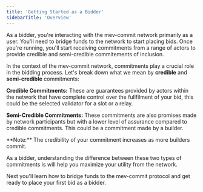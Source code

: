 ```yaml
---
title: 'Getting Started as a Bidder'
sidebarTitle: 'Overview'
---
```


As a bidder, you're interacting with the mev-commit network primarily as a user. You'll need to bridge funds to the network to start placing bids. Once you're running, you'll start receiving commitments from a range of actors to provide credible and semi-credible commitements of inclusion.
<Accordion title="Understanding Credible and Semi-Credible Commitments">
  <p>In the context of the mev-commit network, commitments play a crucial role in the bidding process. Let's break down what we mean by <strong>credible</strong> and <strong>semi-credible</strong> commitments:</p>
  
  <p><strong>Credible Commitments:</strong> These are guarantees provided by actors within the network that have complete control over the fullfilment of your bid, this could be the selected validator for a slot or a relay.</p>
  
  <p><strong>Semi-Credible Commitments:</strong> These commitments are also promises made by network participants but with a lower level of assurance compared to credible commitments. This could be a commitment made by a builder.</p>  
  <p>**Note:** The credibility of your commitment increases as more builders commit.</p>
  
  <p>As a bidder, understanding the difference between these two types of commitments is will help you maximize your utility from the network.</p>
</Accordion>

Next you'll learn how to bridge funds to the mev-commit protocol and get ready to place your first bid as a bidder.

